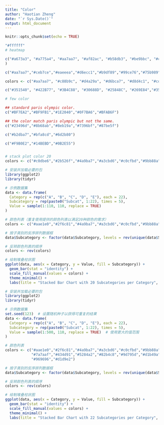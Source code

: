 ```yaml
---
title: "Color"
author: "Haotian Zheng"
date: "`r Sys.Date()`"
output: html_document
---
```


```r
knitr::opts_chunk$set(echo = TRUE)
```

```r
"#ffffff"
# heatmap

c("#a673a3", "#a775a4", "#aa7aa7", "#af82ac", "#b58db3", "#be9bbc", "#c6a9c6", "#ceb7ce", "#d5c3d5", "#dcd0dd", "#e3dce4", "#e8e7e9", "#eaeeea", "#e9f1e6", "", "#e1f0d6", "#dbeecb", "#d6ecc1", "#d1eab6", "#cbe8aa", "#c5e59d", "#bfe292", "#b9df89", "#b3dc82", "#add97d", "#a6d579", "#a0d277", "#99ce76", "#92ca77", "#8bc67b", "#83c280", "#7cbd85", "#75b989", "#6eb58c", "#67b090", "#60ac93", "#59a795", "#54a296", "#509d95", "#4d9793", "#4a9190", "#478c8c", "#458689", "#428085", "#407981", "#3d737d", "#3b6e79", "#3a6a77", "#396876", "#396775"
)

c("#aa7aa7","#ceb7ce","#eaeeea","#d6ecc1","#b9df89","#99ce76","#75b989","#54a296","#458689","#3a6a77")

colors <- c("#aa7aa7", "#c88b9c", "#d4a29a", "#d6bca7", "#d8d4c1", "#cdd2c2", "#c4cfc3", "#beccc5", "#9cb3ad", "#7a9b99", "#598287", "#3a6a77")

c("#351540", "#422B77", "#3B4C88", "#30688D", "#25848C", "#269E84","#35B777", "#72CB54", "#B3DB37", "#F8E620")

# few color

## standard paris olympic color.
c("#BF7EA2","#BF9FB1","#1E2040","#0F7BA6","#BFAB6F")

## the color match paris olympic but not the same.
c("#23496d","#8b68ab","#8eb19a","#7396bf","#87be5f")

c("#b2dba7","#bfa8cd","#6d2b80")

c("#F9B0E2","#14BEBD","#0B2E55")


# stack plot color 20
colors <- c("#c0dbe6","#2b526f","#4a9ba7","#a3cbd6","#c0cfbd","#9bb88a","#7b9b64","#d0cab7","#c6a4c5","#9b7baa","#7a7aaf","#434d91","#5284a2","#82b4c8","#9d795d","#d1b49a","#fff08c","#e1834e","#cd6073","#ffc7c9","#969696","#d1d9e2")
```


```r
# 安装并加载必要的包
library(ggplot2)
library(tidyr)

# 示例数据集
data <- data.frame(
  Category = rep(c("A", "B", "C", "D", "E"), each = 22),
  Subcategory = rep(paste0("Subcat", 1:22), times = 5),
  Value = sample(1:110, 110, replace = TRUE)
)

# 颜色列表（重复使用提供的颜色列表以满足20种颜色的需求）
colors <- c("#aae1e0","#2f6c81","#4a9ba7","#a3cbd6","#c0cfbd","#9bb88a","#7b9b64","#d0cab7","#c6a4c5","#9b7baa","#7a7aaf","#434d91","#5284a2","#82b4c8","#9d795d","#d1b49a","#fff08c","#e1834e","#cd6073","#ffc7c9","#969696","#d1d9e2")

# 按子类别的反序排列数据框
data$Subcategory <- factor(data$Subcategory, levels = rev(unique(data$Subcategory)))

# 反转颜色列表的顺序
colors <- rev(colors)

# 绘制堆叠柱状图
ggplot(data, aes(x = Category, y = Value, fill = Subcategory)) +
  geom_bar(stat = "identity") +
  scale_fill_manual(values = colors) +
  theme_minimal() +
  labs(title = "Stacked Bar Chart with 20 Subcategories per Category", x = "Category", y = "Value")

```

```r
# 安装并加载必要的包
library(ggplot2)
library(tidyr)

# 示例数据集
set.seed(123)  # 设置随机种子以获得可重复的结果
data <- data.frame(
  Category = rep(c("A", "B", "C", "D", "E"), each = 22),
  Subcategory = rep(paste0("Subcat", 1:22), times = 5),
  Value = sample(1:500, 110, replace = TRUE)  # 使用更大的值范围
)

# 颜色列表
colors <- c("#aae1e0","#2f6c81","#4a9ba7","#a3cbd6","#c0cfbd","#9bb88a","#7b9b64","#d0cab7","#c6a4c5","#9b7baa",
            "#7a7aaf","#434d91","#5284a2","#82b4c8","#9d795d","#d1b49a","#fff08c","#e1834e","#cd6073","#ffc7c9",
            "#969696","#d1d9e2")

# 按子类别的反序排列数据框
data$Subcategory <- factor(data$Subcategory, levels = rev(unique(data$Subcategory)))

# 反转颜色列表的顺序
colors <- rev(colors)

# 绘制堆叠柱状图
ggplot(data, aes(x = Category, y = Value, fill = Subcategory)) +
  geom_bar(stat = "identity") +
  scale_fill_manual(values = colors) +
  theme_minimal() +
  labs(title = "Stacked Bar Chart with 22 Subcategories per Category", x = "Category", y = "Value")

```

